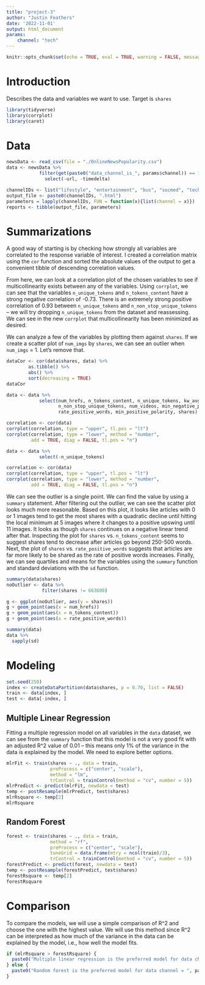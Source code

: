 ```yaml
---
title: "project-3"
author: "Justin Feathers"
date: '2022-11-01'
output: html_document
params:
    channel: "tech"
---
```


```r
knitr::opts_chunk$set(echo = TRUE, eval = TRUE, warning = FALSE, message = FALSE)
```

# Introduction
Describes the data and variables we want to use. Target is `shares`
```r
library(tidyverse)
library(corrplot)
library(caret)
```

# Data
```r
newsData <- read_csv(file = "./OnlineNewsPopularity.csv")
data <- newsData %>% 
            filter(get(paste0("data_channel_is_", params$channel)) == 1) %>%
              select(-url, -timedelta)

channelIDs <- list("lifestyle", "entertainment", "bus", "socmed", "tech", "world")
output_file <- paste0(channelIDs, ".html")
parameters = lapply(channelIDs, FUN = function(x){list(channel = x)})
reports <- tibble(output_file, parameters)
```

# Summarizations
A good way of starting is by checking how strongly all variables are correlated to
the response variable of interest. I created a correlation matrix using the `cor`
function and sorted the absolute values of the output to get a convenient tibble
of descending correlation values.

From here, we can look at a correlation plot of the chosen variables to see if 
multicollinearity exists between any of the variables. Using `corrplot`, we can 
see that the variables `n_unique_tokens` and `n_tokens_content` have a strong negative correlation
of -0.73. There is an extremely strong positive correlation of 0.93 between `n_unique_tokens`
and `n_non_stop_unique_tokens` -- we will try dropping `n_unique_tokens` from the dataset
and reassessing. We can see in the new `corrplot` that multicollinearity has been
minimized as desired.

We can analyze a few of the variables by plotting them against `shares`. If we create
a scatter plot of `num_imgs` by `shares`, we can see an outlier when `num_imgs` = 1.
Let's remove that.
```r
dataCor <- cor(data$shares, data) %>%
        as.tibble() %>%
        abs() %>%
        sort(decreasing = TRUE)
dataCor

data <- data %>% 
            select(num_hrefs, n_tokens_content, n_unique_tokens, kw_avg_avg,
                   n_non_stop_unique_tokens, num_videos, min_negative_polarity,
                   rate_positive_words, min_positive_polarity, shares)

correlation <- cor(data)
corrplot(correlation, type = "upper", tl.pos = "lt")
corrplot(correlation, type = "lower", method = "number",
         add = TRUE, diag = FALSE, tl.pos = "n")

data <- data %>%
            select(-n_unique_tokens)

correlation <- cor(data)
corrplot(correlation, type = "upper", tl.pos = "lt")
corrplot(correlation, type = "lower", method = "number",
         add = TRUE, diag = FALSE, tl.pos = "n")
```

We can see the outlier is a single point. We can find the value by using a `summary`
statement. After filtering out the outlier, we can see the scatter plot looks much more
reasonable. Based on this plot, it looks like articles with 0 or 1 images tend to
get the most shares with a quadratic decline until hitting the local minimum at 5 images
where it changes to a positive upswing until 11 images. It looks as though `shares`
continues on a negative linear trend after that. Inspecting the plot for `shares` 
vs. `n_tokens_content` seems to suggest shares tend to decrease after articles go 
beyond 250-500 words. Next, the plot of `shares` vs. `rate_positive_words` suggests 
that articles are far more likely to be shared as the rate of positive words increases.
Finally, we can see quartiles and means for the variables using the `summary` function
and standard deviations with the `sd` function.
```r
summary(data$shares)
noOutlier <- data %>%
             filter(shares != 663600)

g <- ggplot(noOutlier, aes(y = shares))
g + geom_point(aes(x = num_hrefs))
g + geom_point(aes(x = n_tokens_content))
g + geom_point(aes(x = rate_positive_words))

summary(data)
data %>%
  sapply(sd)
```

# Modeling
```r
set.seed(250)
index <- createDataPartition(data$shares, p = 0.70, list = FALSE)
train <- data[index, ]
test <- data[-index, ]
```

## Multiple Linear Regression
Fitting a multiple regression model on all variables in the `data` dataset,
we can see from the `summary` function that this model is not a very good fit with
an adjusted R^2 value of 0.01 -- this means only 1% of the variance in the data is
explained by the model. We need to explore better options.

```r
mlrFit <- train(shares ~ ., data = train,
                preProcess = c("center", "scale"),
                method = "lm",
                trControl = trainControl(method = "cv", number = 5))
mlrPredict <- predict(mlrFit, newdata = test)
temp <- postResample(mlrPredict, test$shares)
mlrRsquare <- temp[2]
mlrRsquare
```

## Random Forest
```r
forest <- train(shares ~ ., data = train,
                method = "rf",
                preProcess = c("center", "scale"),
                tuneGrid = data.frame(mtry = ncol(train)/3),
                trControl = trainControl(method = "cv", number = 5))
forestPredict <- predict(forest, newdata = test)
temp <- postResample(forestPredict, test$shares)
forestRsquare <- temp[2]
forestRsquare
```

# Comparison
To compare the models, we will use a simple comparison of R^2 and choose the
one with the highest value. We will use this method since R^2 can be interpreted
as how much of the variance in the data can be explained by the model, i.e., how
well the model fits.
```r
if (mlrRsquare > forestRsquare) {
  paste0("Multiple linear regression is the preferred model for data channel = ", params$channel)
} else {
  paste0("Random forest is the preferred model for data channel = ", params$channel)
}
```